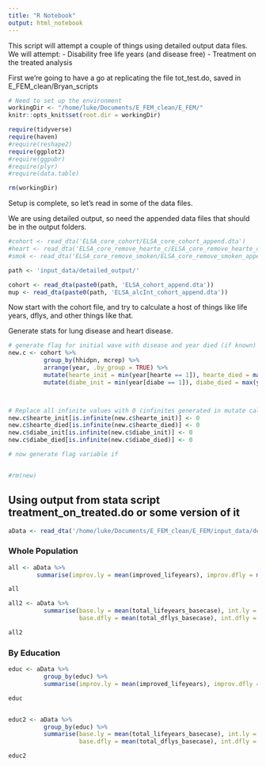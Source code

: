 ```yaml
---
title: "R Notebook"
output: html_notebook
---
```


This script will attempt a couple of things using detailed output data files. We will attempt:
- Disability free life years (and disease free)
- Treatment on the treated analysis

First we're going to have a go at replicating the file tot_test.do, saved in E_FEM_clean/Bryan_scripts

```r
# Need to set up the environment
workingDir <- "/home/luke/Documents/E_FEM_clean/E_FEM/"
knitr::opts_knit$set(root.dir = workingDir)

require(tidyverse)
require(haven)
#require(reshape2)
require(ggplot2)
#require(ggpubr)
#require(plyr)
#require(data.table)

rm(workingDir)
```

Setup is complete, so let's read in some of the data files.

We are using detailed output, so need the appended data files that should be in the output folders. 

```r
#cohort <- read_dta('ELSA_core_cohort/ELSA_core_cohort_append.dta')
#heart <- read_dta('ELSA_core_remove_hearte_c/ELSA_core_remove_hearte_c_append.dta')
#smok <- read_dta('ELSA_core_remove_smoken/ELSA_core_remove_smoken_append.dta')

path <- 'input_data/detailed_output/'

cohort <- read_dta(paste0(path, 'ELSA_cohort_append.dta'))
mup <- read_dta(paste0(path, 'ELSA_alcInt_cohort_append.dta'))
```

Now start with the cohort file, and try to calculate a host of things like life years, dflys, and other things like that.

Generate stats for lung disease and heart disease.

```r

# generate flag for initial wave with disease and year died (if known)
new.c <- cohort %>%
          group_by(hhidpn, mcrep) %>%
          arrange(year, .by_group = TRUE) %>%
          mutate(hearte_init = min(year[hearte == 1]), hearte_died = max(year[hearte == 1])) %>%
          mutate(diabe_init = min(year[diabe == 1]), diabe_died = max(year[diabe == 1]))



# Replace all infinite values with 0 (infinites generated in mutate calls above)
new.c$hearte_init[is.infinite(new.c$hearte_init)] <- 0
new.c$hearte_died[is.infinite(new.c$hearte_died)] <- 0
new.c$diabe_init[is.infinite(new.c$diabe_init)] <- 0
new.c$diabe_died[is.infinite(new.c$diabe_died)] <- 0

# now generate flag variable if 


#rm(new)
```






## Using output from stata script treatment_on_treated.do or some version of it

```r

aData <- read_dta('/home/luke/Documents/E_FEM_clean/E_FEM/input_data/detailed_output/tot/base_treated_merged_smoken_tot_test.dta')

```

### Whole Population
```r

all <- aData %>%
        summarise(improv.ly = mean(improved_lifeyears), improv.dfly = mean(improved_dflys))

all

```

```r
all2 <- aData %>%
          summarise(base.ly = mean(total_lifeyears_basecase), int.ly = mean(total_lifeyears),
                    base.dfly = mean(total_dflys_basecase), int.dfly = mean(total_dflys))

all2
```


### By Education
```r

educ <- aData %>%
          group_by(educ) %>%
          summarise(improv.ly = mean(improved_lifeyears), improv.dfly = mean(improved_dflys))

educ



```

```r
educ2 <- aData %>%
          group_by(educ) %>%
          summarise(base.ly = mean(total_lifeyears_basecase), int.ly = mean(total_lifeyears),
                    base.dfly = mean(total_dflys_basecase), int.dfly = mean(total_dflys))

educ2
```

